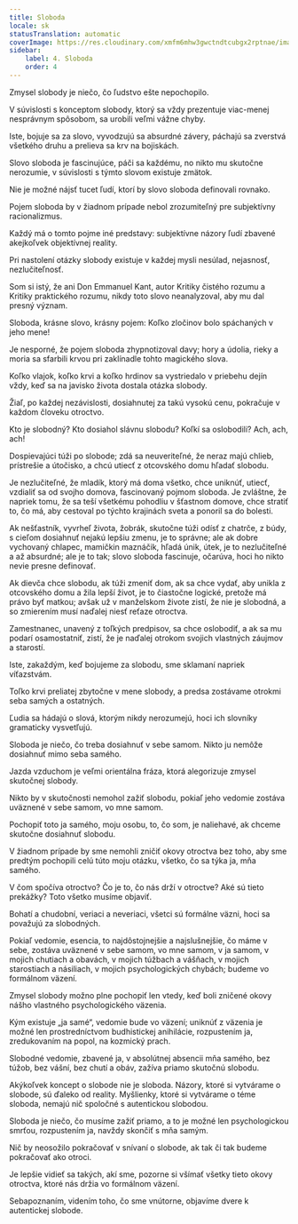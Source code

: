 ```yaml
---
title: Sloboda
locale: sk
statusTranslation: automatic
coverImage: https://res.cloudinary.com/xmfm6mhw3gwctndtcubgx2rptnae/image/upload/v1741354419/small_cover_la_gran_rebelion_28716e29d2.webp
sidebar:
    label: 4. Sloboda
    order: 4
---
```

Zmysel slobody je niečo, čo ľudstvo ešte nepochopilo.

V súvislosti s konceptom slobody, ktorý sa vždy prezentuje viac-menej nesprávnym spôsobom, sa urobili veľmi vážne chyby.

Iste, bojuje sa za slovo, vyvodzujú sa absurdné závery, páchajú sa zverstvá všetkého druhu a prelieva sa krv na bojiskách.

Slovo sloboda je fascinujúce, páči sa každému, no nikto mu skutočne nerozumie, v súvislosti s týmto slovom existuje zmätok.

Nie je možné nájsť tucet ľudí, ktorí by slovo sloboda definovali rovnako.

Pojem sloboda by v žiadnom prípade nebol zrozumiteľný pre subjektívny racionalizmus.

Každý má o tomto pojme iné predstavy: subjektívne názory ľudí zbavené akejkoľvek objektívnej reality.

Pri nastolení otázky slobody existuje v každej mysli nesúlad, nejasnosť, nezlučiteľnosť.

Som si istý, že ani Don Emmanuel Kant, autor Kritiky čistého rozumu a Kritiky praktického rozumu, nikdy toto slovo neanalyzoval, aby mu dal presný význam.

Sloboda, krásne slovo, krásny pojem: Koľko zločinov bolo spáchaných v jeho mene!

Je nesporné, že pojem sloboda zhypnotizoval davy; hory a údolia, rieky a moria sa sfarbili krvou pri zaklínadle tohto magického slova.

Koľko vlajok, koľko krvi a koľko hrdinov sa vystriedalo v priebehu dejín vždy, keď sa na javisko života dostala otázka slobody.

Žiaľ, po každej nezávislosti, dosiahnutej za takú vysokú cenu, pokračuje v každom človeku otroctvo.

Kto je slobodný? Kto dosiahol slávnu slobodu? Koľkí sa oslobodili? Ach, ach, ach!

Dospievajúci túži po slobode; zdá sa neuveriteľné, že neraz majú chlieb, prístrešie a útočisko, a chcú utiecť z otcovského domu hľadať slobodu.

Je nezlučiteľné, že mladík, ktorý má doma všetko, chce uniknúť, utiecť, vzdialiť sa od svojho domova, fascinovaný pojmom sloboda. Je zvláštne, že napriek tomu, že sa teší všetkému pohodliu v šťastnom domove, chce stratiť to, čo má, aby cestoval po týchto krajinách sveta a ponoril sa do bolesti.

Ak nešťastník, vyvrheľ života, žobrák, skutočne túži odísť z chatrče, z búdy, s cieľom dosiahnuť nejakú lepšiu zmenu, je to správne; ale ak dobre vychovaný chlapec, mamičkin maznáčik, hľadá únik, útek, je to nezlučiteľné a až absurdné; ale je to tak; slovo sloboda fascinuje, očarúva, hoci ho nikto nevie presne definovať.

Ak dievča chce slobodu, ak túži zmeniť dom, ak sa chce vydať, aby unikla z otcovského domu a žila lepší život, je to čiastočne logické, pretože má právo byť matkou; avšak už v manželskom živote zistí, že nie je slobodná, a so zmierením musí naďalej niesť reťaze otroctva.

Zamestnanec, unavený z toľkých predpisov, sa chce oslobodiť, a ak sa mu podarí osamostatniť, zistí, že je naďalej otrokom svojich vlastných záujmov a starostí.

Iste, zakaždým, keď bojujeme za slobodu, sme sklamaní napriek víťazstvám.

Toľko krvi preliatej zbytočne v mene slobody, a predsa zostávame otrokmi seba samých a ostatných.

Ľudia sa hádajú o slová, ktorým nikdy nerozumejú, hoci ich slovníky gramaticky vysvetľujú.

Sloboda je niečo, čo treba dosiahnuť v sebe samom. Nikto ju nemôže dosiahnuť mimo seba samého.

Jazda vzduchom je veľmi orientálna fráza, ktorá alegorizuje zmysel skutočnej slobody.

Nikto by v skutočnosti nemohol zažiť slobodu, pokiaľ jeho vedomie zostáva uväznené v sebe samom, vo mne samom.

Pochopiť toto ja samého, moju osobu, to, čo som, je naliehavé, ak chceme skutočne dosiahnuť slobodu.

V žiadnom prípade by sme nemohli zničiť okovy otroctva bez toho, aby sme predtým pochopili celú túto moju otázku, všetko, čo sa týka ja, mňa samého.

V čom spočíva otroctvo? Čo je to, čo nás drží v otroctve? Aké sú tieto prekážky? Toto všetko musíme objaviť.

Bohatí a chudobní, veriaci a neveriaci, všetci sú formálne väzni, hoci sa považujú za slobodných.

Pokiaľ vedomie, esencia, to najdôstojnejšie a najslušnejšie, čo máme v sebe, zostáva uväznené v sebe samom, vo mne samom, v ja samom, v mojich chutiach a obavách, v mojich túžbach a vášňach, v mojich starostiach a násiliach, v mojich psychologických chybách; budeme vo formálnom väzení.

Zmysel slobody možno plne pochopiť len vtedy, keď boli zničené okovy nášho vlastného psychologického väzenia.

Kým existuje „ja samé“, vedomie bude vo väzení; uniknúť z väzenia je možné len prostredníctvom budhistickej anihilácie, rozpustením ja, zredukovaním na popol, na kozmický prach.

Slobodné vedomie, zbavené ja, v absolútnej absencii mňa samého, bez túžob, bez vášní, bez chutí a obáv, zažíva priamo skutočnú slobodu.

Akýkoľvek koncept o slobode nie je sloboda. Názory, ktoré si vytvárame o slobode, sú ďaleko od reality. Myšlienky, ktoré si vytvárame o téme sloboda, nemajú nič spoločné s autentickou slobodou.

Sloboda je niečo, čo musíme zažiť priamo, a to je možné len psychologickou smrťou, rozpustením ja, navždy skončiť s mňa samým.

Nič by neosožilo pokračovať v snívaní o slobode, ak tak či tak budeme pokračovať ako otroci.

Je lepšie vidieť sa takých, akí sme, pozorne si všímať všetky tieto okovy otroctva, ktoré nás držia vo formálnom väzení.

Sebapoznaním, videním toho, čo sme vnútorne, objavíme dvere k autentickej slobode.

